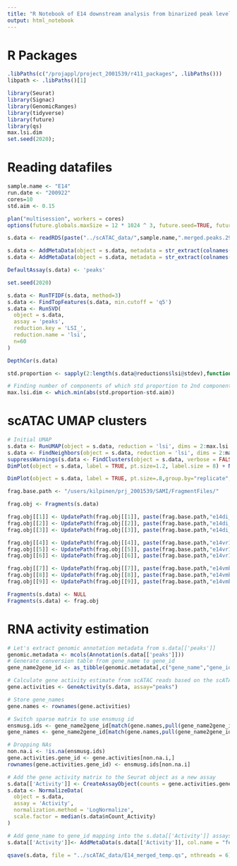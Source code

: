 ```yaml
---
title: "R Notebook of E14 downstream analysis from binarized peak level data with "
output: html_notebook
---
```

# R Packages

```r
.libPaths(c("/projappl/project_2001539/r411_packages", .libPaths()))
libpath <- .libPaths()[1]

library(Seurat)
library(Signac)
library(GenomicRanges)
library(tidyverse)
library(future)
library(qs)
max.lsi.dim
set.seed(2020);
```

# Reading datafiles

```r
sample.name <- "E14"
run.date <- "200922"
cores=10
std.aim <- 0.15
```

```r
plan("multisession", workers = cores)
options(future.globals.maxSize = 12 * 1024 ^ 3, future.seed=TRUE, future.rng.onMisuse="ignore")
```

```r
s.data <- readRDS(paste("../scATAC_data/",sample.name,".merged.peaks.298622.Rds",sep=""))
```

```r
s.data <- AddMetaData(object = s.data, metadata = str_extract(colnames(s.data), pattern = "[a-z]{2}_\\d{1}|[r1]{2}_\\d{1}"), col.name = "brain_region.replicate")
s.data <- AddMetaData(object = s.data, metadata = str_extract(colnames(s.data), pattern = "[a-z]{2}|[r1]{2}"), col.name = "brain_region")
```

```r
DefaultAssay(s.data) <- 'peaks'

set.seed(2020)

s.data <- RunTFIDF(s.data, method=3)
s.data <- FindTopFeatures(s.data, min.cutoff = 'q5')
s.data <- RunSVD(
  object = s.data,
  assay = 'peaks',
  reduction.key = 'LSI_',
  reduction.name = 'lsi',
  n=60
)
```

```r
DepthCor(s.data)
```

```r
std.proportion <- sapply(2:length(s.data@reductions$lsi@stdev),function(x){s.data@reductions$lsi@stdev[x]/s.data@reductions$lsi@stdev[2]})

# Finding number of components of which std proportion to 2nd component is closest to std.aim
max.lsi.dim <- which.min(abs(std.proportion-std.aim))
```

# scATAC UMAP clusters

```r
# Initial UMAP
s.data <- RunUMAP(object = s.data, reduction = 'lsi', dims = 2:max.lsi.dim)
s.data <- FindNeighbors(object = s.data, reduction = 'lsi', dims = 2:max.lsi.dim)
suppressWarnings(s.data <- FindClusters(object = s.data, verbose = FALSE, algorithm = 4, resolution = 4))
DimPlot(object = s.data, label = TRUE, pt.size=1.2, label.size = 8) + NoLegend()
```

```r
DimPlot(object = s.data, label = TRUE, pt.size=.8,group.by="replicate", shuffle =TRUE, label.size = 8) + NoLegend()
```

```r
frag.base.path <- "/users/kilpinen/prj_2001539/SAMI/FragmentFiles/"

frag.obj <- Fragments(s.data)

frag.obj[[1]] <- UpdatePath(frag.obj[[1]], paste(frag.base.path,"e14di_data/scATAC/E14DI1_0/outs/fragments.filtered.tsv.gz",sep=""), verbose = TRUE)
frag.obj[[2]] <- UpdatePath(frag.obj[[2]], paste(frag.base.path,"e14di_data/scATAC/E14DI1_1/outs/fragments.filtered.tsv.gz",sep=""), verbose = TRUE)
frag.obj[[3]] <- UpdatePath(frag.obj[[3]], paste(frag.base.path,"e14di_data/scATAC/E14DI1_2/outs/fragments.filtered.tsv.gz",sep=""), verbose = TRUE)

frag.obj[[4]] <- UpdatePath(frag.obj[[4]], paste(frag.base.path,"e14vr1_data/scATAC/E14vR1_0/outs/fragments.filtered.tsv.gz",sep=""), verbose = TRUE)
frag.obj[[5]] <- UpdatePath(frag.obj[[5]], paste(frag.base.path,"e14vr1_data/scATAC/E14vR1_1/outs/fragments.filtered.tsv.gz",sep=""), verbose = TRUE)
frag.obj[[6]] <- UpdatePath(frag.obj[[6]], paste(frag.base.path,"e14vr1_data/scATAC/E14vR1_2/outs/fragments.filtered.tsv.gz",sep=""), verbose = TRUE)

frag.obj[[7]] <- UpdatePath(frag.obj[[7]], paste(frag.base.path,"e14vmb1_data/scATAC/E14VMB_0/outs/fragments.filtered.tsv.gz",sep=""), verbose = TRUE)
frag.obj[[8]] <- UpdatePath(frag.obj[[8]], paste(frag.base.path,"e14vmb1_data/scATAC/E14VMB_1/outs/fragments.filtered.tsv.gz",sep=""), verbose = TRUE)
frag.obj[[9]] <- UpdatePath(frag.obj[[9]], paste(frag.base.path,"e14vmb1_data/scATAC/E14VMB_2/outs/fragments.filtered.tsv.gz",sep=""), verbose = TRUE)

Fragments(s.data) <- NULL
Fragments(s.data) <- frag.obj
```


# RNA activity estimation

```r
# Let's extract genomic annotation metadata from s.data[['peaks']]
genomic.metadata <- mcols(Annotation(s.data[['peaks']]))
# Generate conversion table from gene_name to gene_id
gene_name2gene_id <- as_tibble(genomic.metadata[,c("gene_name","gene_id")])

# Calculate gene activity estimate from scATAC reads based on the scATAC, by using gene_names as function does not support any other id
gene.activities <- GeneActivity(s.data, assay="peaks")

# Store gene_names
gene.names <- rownames(gene.activities)

# Switch sparse matrix to use ensmusg id
ensmusg.ids <- gene_name2gene_id[match(gene.names,pull(gene_name2gene_id,"gene_name")),] %>% pull("gene_id")
gene_names <- gene_name2gene_id[match(gene.names,pull(gene_name2gene_id,"gene_name")),] %>% pull("gene_name")

# Dropping NAs
non.na.i <- !is.na(ensmusg.ids)
gene.activities.gene_id <- gene.activities[non.na.i,]
rownames(gene.activities.gene_id) <- ensmusg.ids[non.na.i]

# Add the gene activity matrix to the Seurat object as a new assay
s.data[['Activity']] <- CreateAssayObject(counts = gene.activities.gene_id)
s.data <- NormalizeData(
  object = s.data,
  assay = 'Activity',
  normalization.method = 'LogNormalize',
  scale.factor = median(s.data$nCount_Activity)
)

# Add gene_name to gene_id mapping into the s.data[['Activity']] assays metadata
s.data[['Activity']]<- AddMetaData(s.data[['Activity']], col.name = "feature_symbol", metadata = gene_names[non.na.i])
```

```r
qsave(s.data, file = "../scATAC_data/E14_merged_temp.qs", nthreads = 6)
```

